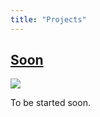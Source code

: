 ```yaml
---
title: "Projects"
---
```


## [Soon](https://github.com/sevigti/)

[![](images/anki.jpg)](https://github.com/sevigti/)

To be started soon.


